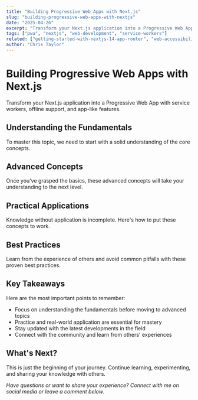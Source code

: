```yaml
---
title: "Building Progressive Web Apps with Next.js"
slug: "building-progressive-web-apps-with-nextjs"
date: "2025-04-26"
excerpt: "Transform your Next.js application into a Progressive Web App with service workers, offline support, and app-like features."
tags: ["pwa", "nextjs", "web-development", "service-workers"]
related: ["getting-started-with-nextjs-14-app-router", "web-accessibility-best-practices", "css-in-js-styled-components-vs-emotion"]
author: "Chris Taylor"
---
```


# Building Progressive Web Apps with Next.js

Transform your Next.js application into a Progressive Web App with service workers, offline support, and app-like features.

## Understanding the Fundamentals

To master this topic, we need to start with a solid understanding of the core concepts.

## Advanced Concepts

Once you've grasped the basics, these advanced concepts will take your understanding to the next level.

## Practical Applications

Knowledge without application is incomplete. Here's how to put these concepts to work.

## Best Practices

Learn from the experience of others and avoid common pitfalls with these proven best practices.

## Key Takeaways

Here are the most important points to remember:

- Focus on understanding the fundamentals before moving to advanced topics
- Practice and real-world application are essential for mastery
- Stay updated with the latest developments in the field
- Connect with the community and learn from others' experiences

## What's Next?

This is just the beginning of your journey. Continue learning, experimenting, and sharing your knowledge with others.

*Have questions or want to share your experience? Connect with me on social media or leave a comment below.*


